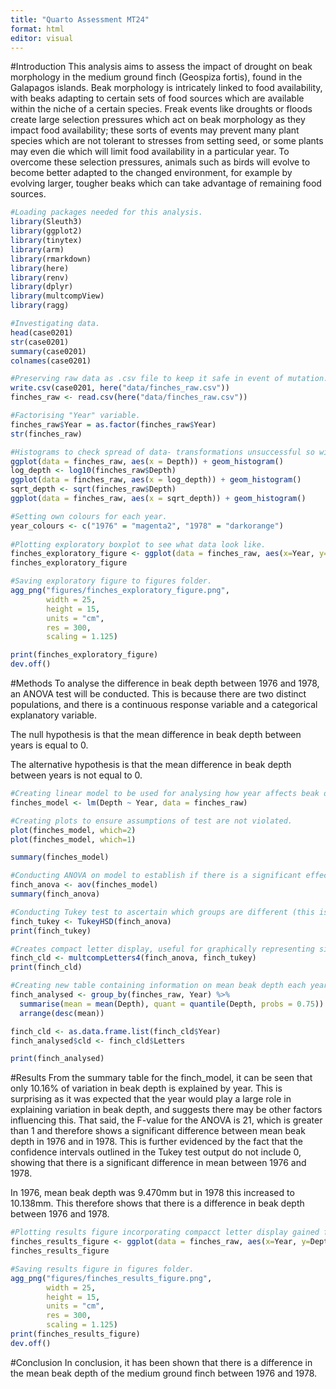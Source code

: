 ```yaml
---
title: "Quarto Assessment MT24"
format: html
editor: visual
---
```


#Introduction
This analysis aims to assess the impact of drought on beak morphology in the medium ground finch (Geospiza fortis), found in the Galapagos islands. Beak morphology is intricately linked to food availability, with beaks adapting to certain sets of food sources which are available within the niche of a certain species. Freak events like droughts or floods create large selection pressures which act on beak morphology as they impact food availability; these sorts of events may prevent many plant species which are not tolerant to stresses from setting seed, or some plants may even die which will limit food availability in a particular year. To overcome these selection pressures, animals such as birds will evolve to become better adapted to the changed environment, for example by evolving larger, tougher beaks which can take advantage of remaining food sources.

```r
#Loading packages needed for this analysis.
library(Sleuth3) 
library(ggplot2) 
library(tinytex) 
library(arm) 
library(rmarkdown)
library(here)
library(renv)
library(dplyr)
library(multcompView)
library(ragg)
```
```r
#Investigating data.
head(case0201)
str(case0201)
summary(case0201)
colnames(case0201)

#Preserving raw data as .csv file to keep it safe in event of mutation.
write.csv(case0201, here("data/finches_raw.csv"))
finches_raw <- read.csv(here("data/finches_raw.csv"))

#Factorising "Year" variable.
finches_raw$Year = as.factor(finches_raw$Year)
str(finches_raw)

#Histograms to check spread of data- transformations unsuccessful so will simply use untransformed data.
ggplot(data = finches_raw, aes(x = Depth)) + geom_histogram()
log_depth <- log10(finches_raw$Depth)
ggplot(data = finches_raw, aes(x = log_depth)) + geom_histogram()
sqrt_depth <- sqrt(finches_raw$Depth)
ggplot(data = finches_raw, aes(x = sqrt_depth)) + geom_histogram()

#Setting own colours for each year.
year_colours <- c("1976" = "magenta2", "1978" = "darkorange")
         
#Plotting exploratory boxplot to see what data look like.
finches_exploratory_figure <- ggplot(data = finches_raw, aes(x=Year, y=Depth, group = Year)) + geom_boxplot(aes(color = Year)) + geom_jitter(aes(color = Year), alpha = 0.3, position = position_jitter(width = 0.2, seed=0)) + labs (x= "Year", y = "Depth (mm)") + scale_colour_manual(values = year_colours)
finches_exploratory_figure

#Saving exploratory figure to figures folder.
agg_png("figures/finches_exploratory_figure.png", 
        width = 25,
        height = 15,
        units = "cm",
        res = 300,
        scaling = 1.125)

print(finches_exploratory_figure)
dev.off()
```
#Methods
To analyse the difference in beak depth between 1976 and 1978, an ANOVA test will be conducted. This is because there are two distinct populations, and there is a continuous response variable and a categorical explanatory variable. 

The null hypothesis is that the mean difference in beak depth between years is equal to 0.

The alternative hypothesis is that the mean difference in beak depth between years is not equal to 0.

```r

#Creating linear model to be used for analysing how year affects beak depth.
finches_model <- lm(Depth ~ Year, data = finches_raw)

#Creating plots to ensure assumptions of test are not violated.
plot(finches_model, which=2)
plot(finches_model, which=1)

summary(finches_model)

#Conducting ANOVA on model to establish if there is a significant effect of year on beak depth.
finch_anova <- aov(finches_model)
summary(finch_anova)

#Conducting Tukey test to ascertain which groups are different (this is already known but necessary foir subsequent code)
finch_tukey <- TukeyHSD(finch_anova)
print(finch_tukey)

#Creates compact letter display, useful for graphically representing significant differences between groups.
finch_cld <- multcompLetters4(finch_anova, finch_tukey)
print(finch_cld)

#Creating new table containing information on mean beak depth each year, the 3rd quantile of each group and what compact letter each group belongs to.
finch_analysed <- group_by(finches_raw, Year) %>% 
  summarise(mean = mean(Depth), quant = quantile(Depth, probs = 0.75)) %>% 
  arrange(desc(mean))

finch_cld <- as.data.frame.list(finch_cld$Year)
finch_analysed$cld <- finch_cld$Letters

print(finch_analysed)
```

#Results
From the summary table for the finch_model, it can be seen that only 10.16% of variation in beak depth is explained by year. This is surprising as it was expected that the year would play a large role in explaining variation in beak depth, and suggests there may be other factors influencing this. 
That said, the F-value for the ANOVA is 21, which is greater than 1 and therefore shows a significant difference between mean beak depth in 1976 and in 1978. 
This is further evidenced by the fact that the confidence intervals outlined in the Tukey test output do not include 0, showing that there is a significant difference in mean between 1976 and 1978.

In 1976, mean beak depth was 9.470mm but in 1978 this increased to 10.138mm. This therefore shows that there is a difference in beak depth between 1976 and 1978. 

```r

#Plotting results figure incorporating compacct letter display gained from analysis.
finches_results_figure <- ggplot(data = finches_raw, aes(x=Year, y=Depth, group = Year)) + geom_boxplot(aes(color = Year)) + geom_jitter(aes(color = Year), alpha = 0.3, position = position_jitter(width = 0.2, seed=0)) + labs (x= "Year", y = "Depth (mm)") + scale_colour_manual(values = year_colours) + geom_text(data = finch_analysed, aes(x=Year, y= quant, label = cld), size = 5, vjust = -1, hjust = -6)
finches_results_figure

#Saving results figure in figures folder.
agg_png("figures/finches_results_figure.png", 
        width = 25,
        height = 15,
        units = "cm",
        res = 300,
        scaling = 1.125)
print(finches_results_figure)
dev.off()

```
#Conclusion
In conclusion, it has been shown that there is a difference in the mean beak depth of the medium ground finch between 1976 and 1978. 